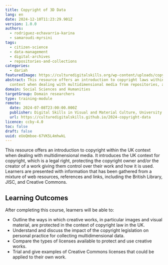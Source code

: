 ```yaml
---
title: Copyright of 3D Data
lang: en
date: 2024-12-10T11:23:29.901Z
version: 1.0.0
authors:
  - rodriguez-echavarria-karina
  - samaroudi-myrsini
tags:
  - citizen-science
  - data-management
  - digital-archives
  - repositories-and-collections
categories:
  - dariah
featuredImage: https://culturedigitalskills.org/wp-content/uploads/copyright_poster.png
abstract: This resource offers an introduction to copyright laws within the UK
  context when dealing with multidimensional media from repositories, archives and collections from that country.
domain: Social Sciences and Humanities
targetGroup: Domain researchers
type: training-module
remote:
  date: 2024-07-08T23:00:00.000Z
  publisher: Digital Skills in Visual and Material Culture, University of Brighton
  url: https://culturedigitalskills.github.io/2024-copyright-data
licence: ccby-4.0
toc: false
draft: false
uuid: eUoQmboe-67VK5L4mhwkL
---
```


This resource offers an introduction to copyright within the UK context when dealing with multidimensional media. It introduces the UK context for copyright, which is a legal right, protecting the copyright owner and/or the creator of a work giving them control over their work and how it is used.  Learners are presented with information that has been gathered from a mixture of web resources, references and links, including the British Library, JISC, and Creative Commons.

## Learning Outcomes

After completing this course, learners will be able to:

- Outline the ways in which creative works, in particular images and visual material, are protected in the context of copyright law in the UK.
- Understand and discuss the impact of the copyright legislation on personal practice for collecting multidimensional data.
- Compare the types of licenses available to protect and use creative works.
- Trial and give examples of Creative Commons licenses that could be applied to their own work.

<ExternalResource title="Interested in learning more?" subtitle="Check out the tutorial Copyright of 3D Data" url="https://culturedigitalskills.github.io/2024-copyright-data/" />
